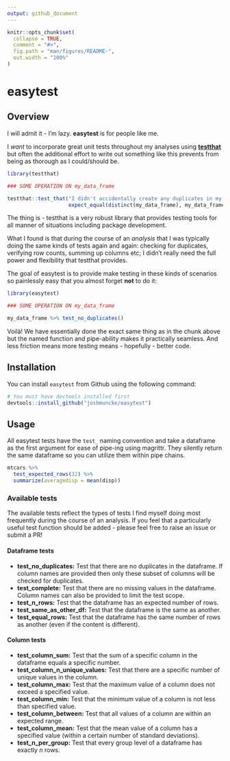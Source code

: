 ```yaml
---
output: github_document
---
```


<!-- README.md is generated from README.Rmd. Please edit that file -->

```r
knitr::opts_chunk$set(
  collapse = TRUE,
  comment = "#>",
  fig.path = "man/figures/README-",
  out.width = "100%"
)
```
# easytest 
<!-- <img src="man/figures/logo.png" align="right" /> -->

<!-- badges: start -->
<!-- badges: end -->

## Overview

I will admit it - I'm lazy. **easytest** is for people like me.

I *want* to incorporate great unit tests throughout my analyses using [**testthat**](https://github.com/r-lib/testthat) but often the additional effort to write out something like this prevents from being as thorough as I could/should be.

```r
library(testthat)

### SOME OPERATION ON my_data_frame

testthat::test_that("I didn't accidentally create any duplicates in my dataframe",
                    expect_equal(distinct(my_data_frame), my_data_frame))
```

The thing is - testthat is a very robust library that provides testing tools for all manner of situations including package development. 

What I found is that during the course of an *analysis* that I was typically doing the same kinds of tests again and again: checking for duplicates, verifying row counts, summing up columns etc; I didn't really need the full power and flexibility that testthat provides.

The goal of easytest is to provide make testing in these kinds of scenarios so painlessly easy that you almost forget **not** to do it:

```r
library(easytest)

### SOME OPERATION ON my_data_frame

my_data_frame %>% test_no_duplicates()
```

Voilà! We have essentially done the exact same thing as in the chunk above but the named function and pipe-ability makes it practically seamless. And less friction means more testing means - hopefully - better code.

## Installation

You can install `easytest` from Github using the following command:

```r
# You must have devtools installed first
devtools::install_github("joshmuncke/easytest")
```

## Usage

All easytest tests have the `test_` naming convention and take a dataframe as the first argument for ease of pipe-ing using magrittr. They silently return the same dataframe so you can utilize them within pipe chains.

```r
mtcars %>%
  test_expected_rows(32) %>%
  summarize(averagedisp = mean(disp))
```

### Available tests

The available tests reflect the types of tests I find myself doing most frequently during the course of an analysis. If you feel that a particularly useful test function should be added - please feel free to raise an issue or submit a PR!

#### Dataframe tests
* **test_no_duplicates:** Test that there are no duplicates in the dataframe. If column names are provided then only these subset of columns will be checked for duplicates.
* **test_complete:** Test that there are no missing values in the dataframe. Column names can also be provided to limit the test scope.
* **test_n_rows:** Test that the dataframe has an expected number of rows.
* **test_same_as_other_df:** Test that the dataframe is the same as another.
* **test_equal_rows:**  Test that the dataframe has the same number of rows as another (even if the content is different).

#### Column tests

* **test_column_sum:** Test that the sum of a specific column in the dataframe equals a specific number.
* **test_column_n_unique_values:** Test that there are a specific number of unique values in the column.
* **test_column_max:** Test that the maximum value of a column does not exceed a specified value.
* **test_column_min:** Test that the minimum value of a column is not less than specified value.
* **test_column_between:** Test that all values of a column are within an expected range.
* **test_column_mean:** Test that the mean value of a column has a specified value (within a certain number of standard deviations).
* **test_n_per_group:** Test that every group level of a dataframe has exactly _n_ rows.

